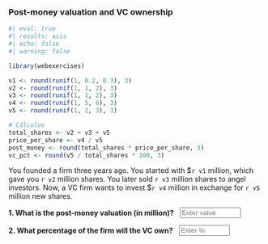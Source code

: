 
###  Post-money valuation and VC ownership

```r
#| eval: true
#| results: asis
#| echo: false
#| warning: false

library(webexercises)

v1 <- round(runif(1, 0.2, 0.3), 3)
v2 <- round(runif(1, 1, 2), 3)
v3 <- round(runif(1, 1, 2), 3)
v4 <- round(runif(1, 5, 6), 3)
v5 <- round(runif(1, 2, 3), 3)

# Cálculos
total_shares <- v2 + v3 + v5
price_per_share <- v4 / v5
post_money <- round(total_shares * price_per_share, 3)
vc_pct <- round(v5 / total_shares * 100, 3)

```

 
You founded a firm three years ago. You started with $`r v1` million, which gave you `r v2` million shares. You later sold `r v3` million shares to angel investors. Now, a VC firm wants to invest $`r v4` million in exchange for `r v5` million new shares.

::: {.question-block}
<form onsubmit="event.preventDefault();" style="display: flex; align-items: center; gap: 12px;">
  <span><strong>1. What is the post-money valuation (in million)?</strong></span>
  <input type="number" id="module1_num_q3a" name="module1_num_q3a" placeholder="Enter value" style="width: 120px;"
         data-correct-answer="`r post_money`" data-tolerance="0.1" />
</form>
<div id="feedback-module1_num_q3a" class="feedback" data-status="" style="display:none;">
✅ Post-money = Total shares × Price per share = (`r round(total_shares, 2)`) × (`r round(price_per_share, 2)`) = **`r post_money` million**
</div>
:::

::: {.question-block}
<form onsubmit="event.preventDefault();" style="display: flex; align-items: center; gap: 12px;">
  <span><strong>2. What percentage of the firm will the VC own?</strong></span>
  <input type="number" id="module1_num_q3b" name="module1_num_q3b" placeholder="Enter %" style="width: 100px;"
         data-correct-answer="`r vc_pct`" data-tolerance="0.1" />
</form>
<div id="feedback-module1_num_q3b" class="feedback" data-status="" style="display:none;">
✅ VC Ownership = `r v5` / (`r v2 + v3 + v5`) × 100 = **`r vc_pct`%**
</div>
:::
